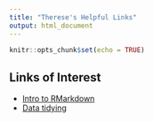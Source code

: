 ```yaml
---
title: "Therese's Helpful Links"
output: html_document
---
```


```r
knitr::opts_chunk$set(echo = TRUE)
```

## Links of Interest

- [Intro to RMarkdown](markdown_intro.html)
- [Data tidying](session-8.html)

